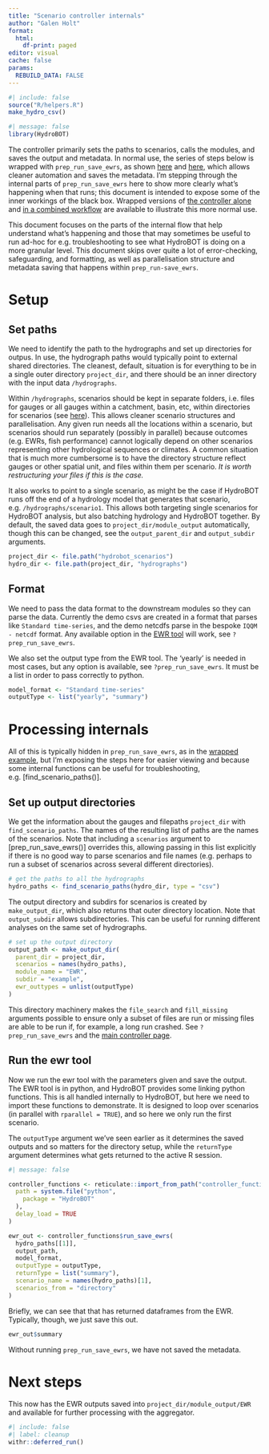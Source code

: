 ```yaml
---
title: "Scenario controller internals"
author: "Galen Holt"
format:
  html:
    df-print: paged
editor: visual
cache: false
params:
  REBUILD_DATA: FALSE
---
```


```r
#| include: false
source("R/helpers.R")
make_hydro_csv()
```

```r
#| message: false
library(HydroBOT)
```

The controller primarily sets the paths to scenarios, calls the modules, and saves the output and metadata. In normal use, the series of steps below is wrapped with `prep_run_save_ewrs`, as shown [here](/getting_started.qmd) and [here](controller_ewr_wrapped.qmd), which allows cleaner automation and saves the metadata. I'm stepping through the internal parts of `prep_run_save_ewrs` here to show more clearly what's happening when that runs; this document is intended to expose some of the inner workings of the black box. Wrapped versions of [the controller alone](controller_ewr_wrapped.qmd) and [in a combined workflow](../workflows/workflow_overview.qmd) are available to illustrate this more normal use.

This document focuses on the parts of the internal flow that help understand what's happening and those that may sometimes be useful to run ad-hoc for e.g. troubleshooting to see what HydroBOT is doing on a more granular level. This document skips over quite a lot of error-checking, safeguarding, and formatting, as well as parallelisation structure and metadata saving that happens within `prep_run-save_ewrs`.

# Setup

## Set paths

We need to identify the path to the hydrographs and set up directories for outpus. In use, the hydrograph paths would typically point to external shared directories. The cleanest, default, situation is for everything to be in a single outer directory `project_dir`, and there should be an inner directory with the input data `/hydrographs`.

::: callout-tip
Within `/hydrographs`, scenarios should be kept in separate folders, i.e. files for gauges or all gauges within a catchment, basin, etc, within directories for scenarios (see [here](/workflows/scenarios_and_directories.qmd)). This allows cleaner scenario structures and parallelisation. Any given run needs all the locations within a scenario, but scenarios should run separately (possibly in parallel) because outcomes (e.g. EWRs, fish performance) cannot logically depend on other scenarios representing other hydrological sequences or climates. A common situation that is much more cumbersome is to have the directory structure reflect gauges or other spatial unit, and files within them per scenario. *It is worth restructuring your files if this is the case.*
:::

It also works to point to a single scenario, as might be the case if HydroBOT runs off the end of a hydrology model that generates that scenario, e.g. `/hydrographs/scenario1`. This allows both targeting single scenarios for HydroBOT analysis, but also batching hydrology and HydroBOT together. By default, the saved data goes to `project_dir/module_output` automatically, though this can be changed, see the `output_parent_dir` and `output_subdir` arguments.

```r
project_dir <- file.path("hydrobot_scenarios")
hydro_dir <- file.path(project_dir, "hydrographs")
```

## Format

We need to pass the data format to the downstream modules so they can parse the data. Currently the demo csvs are created in a format that parses like `Standard time-series`, and the demo netcdfs parse in the bespoke `IQQM - netcdf` format. Any available option in the [EWR tool](https://github.com/MDBAuth/EWR_tool) will work, see `?prep_run_save_ewrs`.

We also set the output type from the EWR tool. The 'yearly' is needed in most cases, but any option is available, see `?prep_run_save_ewrs`. It must be a list in order to pass correctly to python.

```r
model_format <- "Standard time-series"
outputType <- list("yearly", "summary")
```

# Processing internals

All of this is typically hidden in `prep_run_save_ewrs`, as in the [wrapped example](controller_ewr_wrapped.qmd), but I'm exposing the steps here for easier viewing and because some internal functions can be useful for troubleshooting, e.g. \[find_scenario_paths()\].

## Set up output directories

We get the information about the gauges and filepaths `project_dir` with `find_scenario_paths`. The names of the resulting list of paths are the names of the scenarios. Note that including a `scenarios` argument to \[prep_run_save_ewrs()\] overrides this, allowing passing in this list explicitly if there is no good way to parse scenarios and file names (e.g. perhaps to run a subset of scenarios across several different directories).

```r
# get the paths to all the hydrographs
hydro_paths <- find_scenario_paths(hydro_dir, type = "csv")
```

The output directory and subdirs for scenarios is created by `make_output_dir`, which also returns that outer directory location. Note that `output_subdir` allows subdirectories. This can be useful for running different analyses on the same set of hydrographs.

```r
# set up the output directory
output_path <- make_output_dir(
  parent_dir = project_dir,
  scenarios = names(hydro_paths),
  module_name = "EWR",
  subdir = "example",
  ewr_outtypes = unlist(outputType)
)
```

This directory machinery makes the `file_search` and `fill_missing` arguments possible to ensure only a subset of files are run or missing files are able to be run if, for example, a long run crashed. See `?prep_run_save_ewrs` and the [main controller page](controller_ewr_wrapped.qmd).

## Run the ewr tool

Now we run the ewr tool with the parameters given and save the output. The EWR tool is in python, and HydroBOT provides some linking python functions. This is all handled internally to HydroBOT, but here we need to import these functions to demonstrate. It is designed to loop over scenarios (in parallel with `rparallel = TRUE`), and so here we only run the first scenario.

The `outputType` argument we've seen earlier as it determines the saved outputs and so matters for the directory setup, while the `returnType` argument determines what gets returned to the active R session.

```r
#| message: false

controller_functions <- reticulate::import_from_path("controller_functions",
  path = system.file("python",
    package = "HydroBOT"
  ),
  delay_load = TRUE
)

ewr_out <- controller_functions$run_save_ewrs(
  hydro_paths[[1]],
  output_path,
  model_format,
  outputType = outputType,
  returnType = list("summary"),
  scenario_name = names(hydro_paths)[1],
  scenarios_from = "directory"
)
```

Briefly, we can see that that has returned dataframes from the EWR. Typically, though, we just save this out.

```r
ewr_out$summary
```

Without running `prep_run_save_ewrs`, we have not saved the metadata.

# Next steps

This now has the EWR outputs saved into `project_dir/module_output/EWR` and available for further processing with the aggregator.

```r
#| include: false
#| label: cleanup
withr::deferred_run()
```
